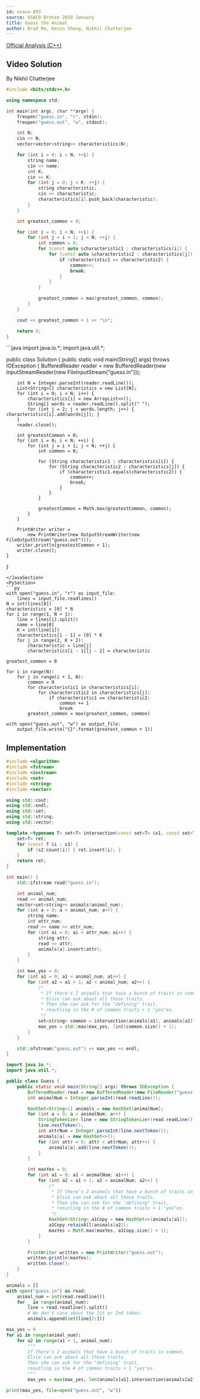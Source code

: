 ```yaml
---
id: usaco-893
source: USACO Bronze 2019 January
title: Guess the Animal
author: Brad Ma, Kevin Sheng, Nikhil Chatterjee
---
```


[Official Analysis (C++)](http://usaco.org/current/data/sol_guess_bronze_jan19.html)

## Video Solution
By Nikhil Chatterjee

<YouTube id="qmltNgaSg8w" />

<Spoiler title="Video Solution Code">

<LanguageSection>
<CPPSection>

```cpp
#include <bits/stdc++.h>

using namespace std;

int main(int argc, char **argv) {
	freopen("guess.in", "r", stdin);
	freopen("guess.out", "w", stdout);

	int N;
	cin >> N;
	vector<vector<string>> characteristics(N);

	for (int i = 0; i < N; ++i) {
		string name;
		cin >> name;
		int K;
		cin >> K;
		for (int j = 0; j < K; ++j) {
			string characteristic;
			cin >> characteristic;
			characteristics[i].push_back(characteristic);
		}
	}

	int greatest_common = 0;

	for (int i = 0; i < N; ++i) {
		for (int j = i + 1; j < N; ++j) {
			int common = 0;
			for (const auto &characteristic1 : characteristics[i]) {
				for (const auto &characteristic2 : characteristics[j]) {
					if (characteristic1 == characteristic2) {
						common++;
						break;
					}
				}
			}

			greatest_common = max(greatest_common, common);
		}
	}

	cout << greatest_common + 1 << "\n";

	return 0;
}
```
</CPPSection>
<JavaSection>
```java
import java.io.*;
import java.util.*;

public class Solution {
	public static void main(String[] args) throws IOException {
		BufferedReader reader =
		    new BufferedReader(new InputStreamReader(new FileInputStream("guess.in")));

		int N = Integer.parseInt(reader.readLine());
		List<String>[] characteristics = new List[N];
		for (int i = 0; i < N; i++) {
			characteristics[i] = new ArrayList<>();
			String[] words = reader.readLine().split(" ");
			for (int j = 2; j < words.length; j++) { characteristics[i].add(words[j]); }
		}
		reader.close();

		int greatestCommon = 0;
		for (int i = 0; i < N; ++i) {
			for (int j = i + 1; j < N; ++j) {
				int common = 0;

				for (String characteristic1 : characteristics[i]) {
					for (String characteristic2 : characteristics[j]) {
						if (characteristic1.equals(characteristic2)) {
							common++;
							break;
						}
					}
				}

				greatestCommon = Math.max(greatestCommon, common);
			}
		}

		PrintWriter writer =
		    new PrintWriter(new OutputStreamWriter(new FileOutputStream("guess.out")));
		writer.println(greatestCommon + 1);
		writer.close();
	}
}
```
</JavaSection>
<PySection>
```py
with open("guess.in", "r") as input_file:
	lines = input_file.readlines()
N = int(lines[0])
characteristics = [0] * N
for i in range(1, N + 1):
	line = lines[i].split()
	name = line[0]
	K = int(line[1])
	characteristics[i - 1] = [0] * K
	for j in range(2, K + 2):
		characteristic = line[j]
		characteristics[i - 1][j - 2] = characteristic

greatest_common = 0

for i in range(N):
	for j in range(i + 1, N):
		common = 0
		for characteristic1 in characteristics[i]:
			for characteristic2 in characteristics[j]:
				if characteristic1 == characteristic2:
					common += 1
					break
		greatest_common = max(greatest_common, common)

with open("guess.out", "w") as output_file:
	output_file.write("{}".format(greatest_common + 1))
```
</PySection>
</LanguageSection>
</Spoiler>

## Implementation

<LanguageSection>
<CPPSection>

```cpp
#include <algorithm>
#include <fstream>
#include <iostream>
#include <set>
#include <string>
#include <vector>

using std::cout;
using std::endl;
using std::set;
using std::string;
using std::vector;

template <typename T> set<T> intersection(const set<T> &s1, const set<T> &s2) {
	set<T> ret;
	for (const T &i : s1) {
		if (s2.count(i)) { ret.insert(i); }
	}
	return ret;
}

int main() {
	std::ifstream read("guess.in");

	int animal_num;
	read >> animal_num;
	vector<set<string>> animals(animal_num);
	for (int a = 0; a < animal_num; a++) {
		string name;
		int attr_num;
		read >> name >> attr_num;
		for (int ai = 0; ai < attr_num; ai++) {
			string attr;
			read >> attr;
			animals[a].insert(attr);
		}
	}

	int max_yes = 0;
	for (int a1 = 0; a1 < animal_num; a1++) {
		for (int a2 = a1 + 1; a2 < animal_num; a2++) {
			/*
			 * If there's 2 animals that have a bunch of traits in common,
			 * Elsie can ask about all those traits.
			 * Then she can ask for the "defining" trait,
			 * resutling in the # of common traits + 1 "yes"es.
			 */
			set<string> common = intersection(animals[a1], animals[a2]);
			max_yes = std::max(max_yes, (int)common.size() + 1);
		}
	}

	std::ofstream("guess.out") << max_yes << endl;
}
```

</CPPSection>
<JavaSection>

```java
import java.io.*;
import java.util.*;

public class Guess {
	public static void main(String[] args) throws IOException {
		BufferedReader read = new BufferedReader(new FileReader("guess.in"));
		int animalNum = Integer.parseInt(read.readLine());

		HashSet<String>[] animals = new HashSet[animalNum];
		for (int a = 0; a < animalNum; a++) {
			StringTokenizer line = new StringTokenizer(read.readLine());
			line.nextToken();
			int attrNum = Integer.parseInt(line.nextToken());
			animals[a] = new HashSet<>();
			for (int attr = 0; attr < attrNum; attr++) {
				animals[a].add(line.nextToken());
			}
		}

		int maxYes = 0;
		for (int a1 = 0; a1 < animalNum; a1++) {
			for (int a2 = a1 + 1; a2 < animalNum; a2++) {
				/*
				 * If there's 2 animals that have a bunch of traits in common,
				 * Elsie can ask about all those traits.
				 * Then she can ask for the "defining" trait,
				 * resutling in the # of common traits + 1 "yes"es.
				 */
				HashSet<String> a1Copy = new HashSet<>(animals[a1]);
				a1Copy.retainAll(animals[a2]);
				maxYes = Math.max(maxYes, a1Copy.size() + 1);
			}
		}

		PrintWriter written = new PrintWriter("guess.out");
		written.println(maxYes);
		written.close();
	}
}
```
</JavaSection>
<PySection>

```py
animals = []
with open("guess.in") as read:
	animal_num = int(read.readline())
	for _ in range(animal_num):
		line = read.readline().split()
		# We don't care about the 1st or 2nd token.
		animals.append(set(line[2:]))

max_yes = 0
for a1 in range(animal_num):
	for a2 in range(a1 + 1, animal_num):
		"""
		If there's 2 animals that have a bunch of traits in common,
		Elsie can ask about all those traits.
		Then she can ask for the "defining" trait,
		resutling in the # of common traits + 1 "yes"es.
		"""
		max_yes = max(max_yes, len(animals[a1].intersection(animals[a2])) + 1)

print(max_yes, file=open("guess.out", "w"))
```

</PySection>
</LanguageSection>

